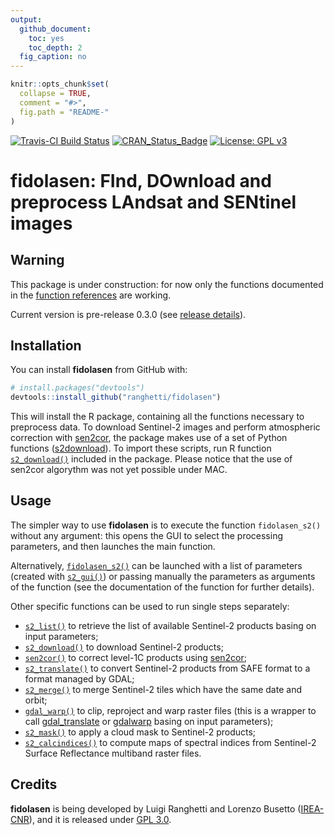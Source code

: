 ```yaml
---
output:
  github_document:
    toc: yes
    toc_depth: 2
  fig_caption: no
---
```


<!-- README.md is generated from README.Rmd. Please edit that file -->

```r
knitr::opts_chunk$set(
  collapse = TRUE,
  comment = "#>",
  fig.path = "README-"
)
```

[![Travis-CI Build Status](https://travis-ci.org/ranghetti/fidolasen.svg?branch=master)](https://travis-ci.org/ranghetti/fidolasen)
[![CRAN_Status_Badge](http://www.r-pkg.org/badges/version/fidolasen)](https://cran.r-project.org/package=fidolasen)
[![License: GPL v3](https://img.shields.io/badge/License-GPL%20v3-blue.svg)](http://www.gnu.org/licenses/gpl-3.0)

# fidolasen: FInd, DOwnload and preprocess LAndsat and SENtinel images

## Warning
This package is under construction: for now only the functions documented in the [function references](reference/index.html) are working. 

Current version is pre-release 0.3.0 (see [release details](https://github.com/ranghetti/fidolasen/releases/tag/0.3.0)).


## Installation

You can install **fidolasen** from GitHub with:

```r
# install.packages("devtools")
devtools::install_github("ranghetti/fidolasen")
```

This will install the R package, containing all the functions necessary to preprocess data. 
To download Sentinel-2 images and perform atmospheric correction with
[sen2cor](http://step.esa.int/main/third-party-plugins-2/sen2cor),
the package makes use of a set of Python functions ([s2download](https://github.com/ranghetti/s2download)).
To import these scripts, run R function 
[`s2_download()`](reference/install_s2download.md)
included in the package. 
Please notice that the use of sen2cor algorythm was not yet possible under MAC.


## Usage

The simpler way to use **fidolasen** is to execute the function `fidolasen_s2()` 
without any argument: this opens the GUI to select the processing parameters,
and then launches the main function.
    
Alternatively, 
[`fidolasen_s2()`](reference/fidolasen_s2.md)
can be launched with a list of parameters (created with 
[`s2_gui()`](reference/s2_gui.md))
or passing manually the parameters as arguments of the function
(see the documentation of the function for further details).
    
Other specific functions can be used to run single steps separately:

* [`s2_list()`](reference/s2_list.md)
    to retrieve the list of available Sentinel-2 products basing on input parameters;
* [`s2_download()`](reference/s2_download.md)
    to download Sentinel-2 products;
* [`sen2cor()`](reference/sen2cor.html)
    to correct level-1C products using [sen2cor](http://step.esa.int/main/third-party-plugins-2/sen2cor);
* [`s2_translate()`](reference/s2_translate.md)
    to convert Sentinel-2 products from SAFE format to a format managed by GDAL;
* [`s2_merge()`](reference/s2_merge.md)
    to merge Sentinel-2 tiles which have the same date and orbit;
* [`gdal_warp()`](reference/gdal_warp.md)
    to clip, reproject and warp raster files (this is a wrapper to call
    [gdal_translate](http://www.gdal.org/gdal_translate.html) or 
    [gdalwarp](http://www.gdal.org/gdalwarp.html) basing on input parameters);
* [`s2_mask()`](reference/s2_mask.md)
    to apply a cloud mask to Sentinel-2 products;
* [`s2_calcindices()`](reference/s2_calcindices.md)
    to compute maps of spectral indices from Sentinel-2 Surface Reflectance multiband raster files.

## Credits

**fidolasen** is being developed by Luigi Ranghetti and Lorenzo Busetto
([IREA-CNR](http://www.irea.cnr.it)),
and it is released under [GPL 3.0](https://www.gnu.org/licenses/gpl.html).


